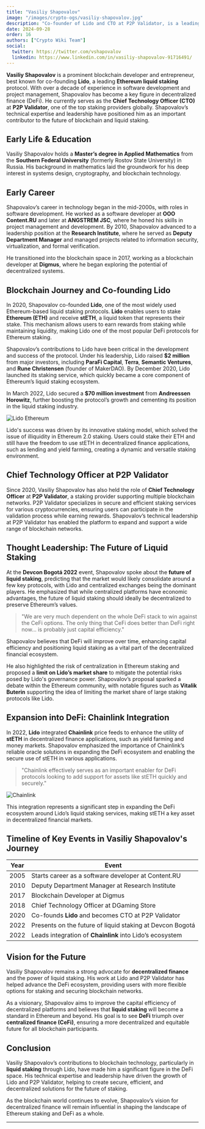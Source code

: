 ```yaml
---
title: "Vasiliy Shapovalov"
image: "/images/crypto-ogs/vasiliy-shapovalov.jpg"
description: "Co-founder of Lido and CTO at P2P Validator, is a leading developer in liquid staking and blockchain technology."
date: 2024-09-28
order: 16
authors: ["Crypto Wiki Team"]
social:
  twitter: https://twitter.com/vshapovalov
  linkedin: https://www.linkedin.com/in/vasiliy-shapovalov-91716491/
---
```


**Vasiliy Shapovalov** is a prominent blockchain developer and entrepreneur, best known for co-founding **Lido**, a leading **Ethereum liquid staking** protocol. With over a decade of experience in software development and project management, Shapovalov has become a key figure in decentralized finance (DeFi). He currently serves as the **Chief Technology Officer (CTO)** at **P2P Validator**, one of the top staking providers globally. Shapovalov’s technical expertise and leadership have positioned him as an important contributor to the future of blockchain and liquid staking.

## Early Life & Education

Vasiliy Shapovalov holds a **Master’s degree in Applied Mathematics** from the **Southern Federal University** (formerly Rostov State University) in Russia. His background in mathematics laid the groundwork for his deep interest in systems design, cryptography, and blockchain technology.

## Early Career

Shapovalov’s career in technology began in the mid-2000s, with roles in software development. He worked as a software developer at **OOO Content.RU** and later at **ANGSTREM JSC**, where he honed his skills in project management and development. By 2010, Shapovalov advanced to a leadership position at the **Research Institute**, where he served as **Deputy Department Manager** and managed projects related to information security, virtualization, and formal verification.

He transitioned into the blockchain space in 2017, working as a blockchain developer at **Digmus**, where he began exploring the potential of decentralized systems.

## Blockchain Journey and Co-founding Lido

In 2020, Shapovalov co-founded **Lido**, one of the most widely used Ethereum-based liquid staking protocols. **Lido** enables users to stake **Ethereum (ETH)** and receive **stETH**, a liquid token that represents their stake. This mechanism allows users to earn rewards from staking while maintaining liquidity, making Lido one of the most popular DeFi protocols for Ethereum staking.

Shapovalov’s contributions to Lido have been critical in the development and success of the protocol. Under his leadership, Lido raised **$2 million** from major investors, including **ParaFi Capital**, **Terra**, **Semantic Ventures**, and **Rune Christensen** (founder of MakerDAO). By December 2020, Lido launched its staking service, which quickly became a core component of Ethereum’s liquid staking ecosystem.

In March 2022, Lido secured a **$70 million investment** from **Andreessen Horowitz**, further boosting the protocol’s growth and cementing its position in the liquid staking industry.

![Lido Ethereum](/images/posts/lido-ethereum.png)

Lido's success was driven by its innovative staking model, which solved the issue of illiquidity in Ethereum 2.0 staking. Users could stake their ETH and still have the freedom to use stETH in decentralized finance applications, such as lending and yield farming, creating a dynamic and versatile staking environment.

## Chief Technology Officer at P2P Validator

Since 2020, Vasiliy Shapovalov has also held the role of **Chief Technology Officer** at **P2P Validator**, a staking provider supporting multiple blockchain networks. P2P Validator specializes in secure and efficient staking services for various cryptocurrencies, ensuring users can participate in the validation process while earning rewards. Shapovalov’s technical leadership at P2P Validator has enabled the platform to expand and support a wide range of blockchain networks.

## Thought Leadership: The Future of Liquid Staking

At the **Devcon Bogotá 2022** event, Shapovalov spoke about the **future of liquid staking**, predicting that the market would likely consolidate around a few key protocols, with Lido and centralized exchanges being the dominant players. He emphasized that while centralized platforms have economic advantages, the future of liquid staking should ideally be decentralized to preserve Ethereum’s values.

> "We are very much dependent on the whole DeFi stack to win against the CeFi options. The only thing that CeFi does better than DeFi right now… is probably just capital efficiency."

Shapovalov believes that DeFi will improve over time, enhancing capital efficiency and positioning liquid staking as a vital part of the decentralized financial ecosystem.

He also highlighted the risk of centralization in Ethereum staking and proposed a **limit on Lido’s market share** to mitigate the potential risks posed by Lido's governance power. Shapovalov’s proposal sparked a debate within the Ethereum community, with notable figures such as **Vitalik Buterin** supporting the idea of limiting the market share of large staking protocols like Lido.

## Expansion into DeFi: Chainlink Integration

In 2022, **Lido** integrated **Chainlink** price feeds to enhance the utility of **stETH** in decentralized finance applications, such as yield farming and money markets. Shapovalov emphasized the importance of Chainlink’s reliable oracle solutions in expanding the DeFi ecosystem and enabling the secure use of stETH in various applications.

> "Chainlink effectively serves as an important enabler for DeFi protocols looking to add support for assets like stETH quickly and securely."

![Chainlink](/images/posts/chainlink.jpg)

This integration represents a significant step in expanding the DeFi ecosystem around Lido’s liquid staking services, making stETH a key asset in decentralized financial markets.

## Timeline of Key Events in Vasiliy Shapovalov's Journey

| **Year** | **Event**                                                 |
| -------- | --------------------------------------------------------- |
| 2005     | Starts career as a software developer at Content.RU       |
| 2010     | Deputy Department Manager at Research Institute           |
| 2017     | Blockchain Developer at Digmus                            |
| 2018     | Chief Technology Officer at DGaming Store                 |
| 2020     | Co-founds **Lido** and becomes CTO at P2P Validator       |
| 2022     | Presents on the future of liquid staking at Devcon Bogotá |
| 2022     | Leads integration of **Chainlink** into Lido’s ecosystem  |

## Vision for the Future

Vasiliy Shapovalov remains a strong advocate for **decentralized finance** and the power of liquid staking. His work at Lido and P2P Validator has helped advance the DeFi ecosystem, providing users with more flexible options for staking and securing blockchain networks.

As a visionary, Shapovalov aims to improve the capital efficiency of decentralized platforms and believes that **liquid staking** will become a standard in Ethereum and beyond. His goal is to see **DeFi** triumph over **centralized finance (CeFi)**, ensuring a more decentralized and equitable future for all blockchain participants.

## Conclusion

Vasiliy Shapovalov’s contributions to blockchain technology, particularly in **liquid staking** through Lido, have made him a significant figure in the DeFi space. His technical expertise and leadership have driven the growth of Lido and P2P Validator, helping to create secure, efficient, and decentralized solutions for the future of staking.

As the blockchain world continues to evolve, Shapovalov’s vision for decentralized finance will remain influential in shaping the landscape of Ethereum staking and DeFi as a whole.

---
